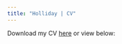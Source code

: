 ```yaml
---
title: "Holliday | CV"
---
```


<style>
  .title{
    display: none;
  }
</style>

<link rel="stylesheet" href="styles.css" type="text/css">

Download my CV <a href="derekholliday.github.io/pdfs/Holliday_CV_web_v09072024.pdf" target="_blank">here</a> or view below:

<object data="pdfs/Holliday_CV_web_v09072024.pdf" type="application/pdf" width="100%" height="1000">
<embed src="pdfs/Holliday_CV_web_v09072024.pdf" type="application/pdf" width="100%" height="1000"/>
</object>